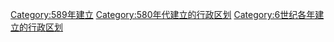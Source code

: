 [[Category:589年建立|Category:589年建立]]
[[Category:580年代建立的行政区划|Category:580年代建立的行政区划]]
[[Category:6世纪各年建立的行政区划|Category:6世纪各年建立的行政区划]]